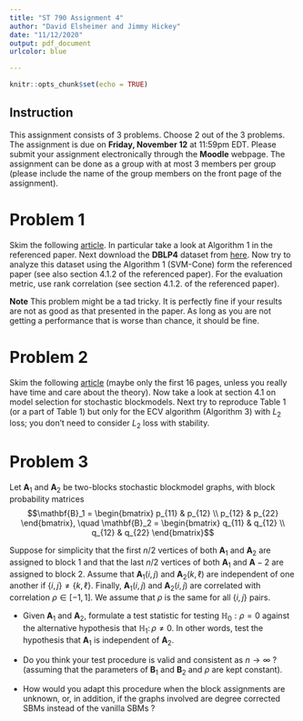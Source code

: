 ```yaml
---
title: "ST 790 Assignment 4"
author: "David Elsheimer and Jimmy Hickey"
date: "11/12/2020"
output: pdf_document
urlcolor: blue

---
```



```r
knitr::opts_chunk$set(echo = TRUE)
```

## Instruction
This assignment consists of $3$ problems. Choose $2$ out of the $3$ problems. The assignment is due on 
**Friday, November 12** at 11:59pm EDT. Please submit your assignment electronically through the **Moodle** webpage.
The assignment can be done as a group with at most 3 members per group (please include the name of the group members on the front page of the assignment).

# Problem 1

Skim the following [article](https://papers.nips.cc/paper/7482-overlapping-clustering-models-and-one-class-svm-to-bind-them-all.pdf). In particular take a look at Algorithm 1 in the referenced paper. Next download the **DBLP4** dataset from [here](https://www.cs.utexas.edu/~xmao/coauthorship.html). Now try to analyze this dataset using the Algorithm 1 (SVM-Cone) form the referenced paper (see also section 4.1.2 of the referenced paper). For the evaluation metric, use rank correlation (see section 4.1.2. of the referenced paper).

**Note** This problem might be a tad tricky. It is perfectly fine if your results are not as good as that presented in the paper. As long as you are not getting a performance that is worse than chance, it should be fine.

# Problem 2

Skim the following [article](https://arxiv.org/pdf/1612.04717.pdf) (maybe only the first 16 pages, unless you really have time and care about the theory). Now take a look at section 4.1 on model selection for stochastic blockmodels. Next try to reproduce Table 1 (or a part of Table 1) but only for the ECV algorithm (Algorithm 3) with $L_2$ loss; you don't need to consider $L_2$ loss with stability. 

# Problem 3
Let $\mathbf{A}_1$ and $\mathbf{A}_2$ be two-blocks stochastic blockmodel graphs, with block probability matrices
$$\mathbf{B}_1 = \begin{bmatrix} p_{11} & p_{12} \\ p_{12} & p_{22} \end{bmatrix},  \quad \mathbf{B}_2 = \begin{bmatrix} q_{11} & q_{12} \\ q_{12} & q_{22} \end{bmatrix}$$

Suppose for simplicity that the first $n/2$ vertices of both $\mathbf{A}_1$ and $\mathbf{A}_2$ are assigned to block $1$ and that the last $n/2$ vertices of both $\mathbf{A}_1$ and $\mathbf{A}-2$ are assigned to block $2$. Assume that $\mathbf{A}_1(i,j)$ and $\mathbf{A}_2(k, \ell)$ are independent of one another if $\{i,j\} \not = \{k,\ell\}$. Finally, $\mathbf{A}_{1}(i,j)$ and $\mathbf{A}_2(i,j)$ are correlated with correlation $\rho \in [-1,1]$. We assume that $\rho$ is the same for all $\{i,j\}$ pairs.

+ Given $\mathbf{A}_1$ and $\mathbf{A}_2$, formulate a test statistic for testing $\mathbb{H}_0 : \rho = 0$ against the alternative hypothesis that $\mathbb{H}_1 \colon \rho \not = 0$. In other words, test the hypothesis that $\mathbf{A}_1$ is independent of $\mathbf{A}_2$. 

+ Do you think your test procedure is valid and consistent as $n \rightarrow \infty$ ? (assuming that the parameters of $\mathbf{B}_1$ and $\mathbf{B}_2$ and $\rho$ are kept constant). 

+ How would you adapt this procedure when the block assignments are unknown, or, in addition, if the
graphs involved are degree corrected SBMs instead of the vanilla SBMs ?
